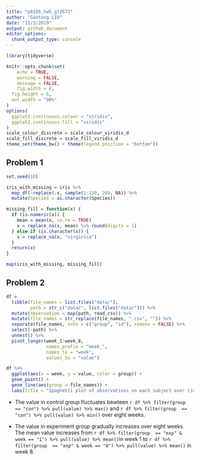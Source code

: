```yaml
---
title: "p8105_hw5_gl2677"
author: "Gaotong LIU"
date: "11/3/2019"
output: github_document
editor_options: 
  chunk_output_type: console
---
```


```r
library(tidyverse)

knitr::opts_chunk$set(
	echo = TRUE,
	warning = FALSE,
	message = FALSE,
	fig.width = 8, 
  fig.height = 6,
  out.width = "90%"
)
options(
  ggplot2.continuous.colour = "viridis",
  ggplot2.continuous.fill = "viridis"
)
scale_colour_discrete = scale_colour_viridis_d
scale_fill_discrete = scale_fill_viridis_d
theme_set(theme_bw() + theme(legend.position = "bottom"))
```

## Problem 1
```r
set.seed(10)

iris_with_missing = iris %>% 
  map_df(~replace(.x, sample(1:150, 20), NA)) %>%
  mutate(Species = as.character(Species)) 

missing_fill = function(x) {
  if (is.numeric(x)) {
    mean = mean(x, na.rm = TRUE)
    x = replace_na(x, mean) %>% round(digits = 1)
  } else if (is.character(x)) {
    x = replace_na(x, "virginica")
  }
  return(x)
}

map(iris_with_missing, missing_fill) 
```

## Problem 2
```r
df =
  tibble(file_names = list.files("data/"),
         path = str_c("data/", list.files("data/"))) %>%
  mutate(observation = map(path, read_csv)) %>% 
  mutate(file_names = str_replace(file_names, ".csv", "")) %>% 
  separate(file_names, into = c("group", "id"), remove = FALSE) %>% 
  select(-path) %>% 
  unnest() %>% 
  pivot_longer(week_1:week_8,
               names_prefix = "week_",
               names_to = "week",
               values_to = "value")

df %>% 
  ggplot(aes(x = week, y = value, color = group)) + 
  geom_point() + 
  geom_line(aes(group = file_names)) +
  labs(title = "Spaghetti plot of observations on each subject over time")
```

* The value in control group fluctuates bewteen `r df %>% filter(group  == "con") %>% pull(value) %>% max()` and `r df %>% filter(group  == "con") %>% pull(value) %>% min()` over eight weeks. 

* The value in experiment group gradually increases over eight weeks. The mean value increases from `r df %>% filter(group  == "exp" & week == "1") %>% pull(value) %>% mean()`in week 1 to `r df %>% filter(group  == "exp" & week == "8") %>% pull(value) %>% mean()` in week 8. 


